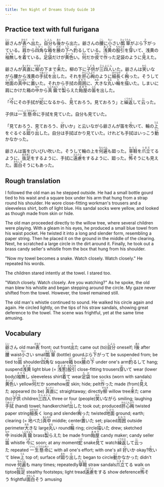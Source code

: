 ```yaml
---
title: Ten Night of Dreams Study Guide 10
---
```


## Practice text with full furigana

<p>
<ruby><rb>爺</rb><rt>じい</rt></ruby>さんが<ruby><rb>表</rb><rt>おもて</rt></ruby>へ<ruby><rb>出</rb><rt>で</rt></ruby>た。<ruby><rb>自分</rb><rt>じぶん</rt></ruby>も<ruby><rb>後</rb><rt>あと</rt></ruby>から出た。爺さんの<ruby><rb>腰</rb><rt>こし</rt></ruby>に<ruby><rb>小</rb><rt>ちい</rt></ruby>さい<ruby><rb>瓢箪</rb><rt>ひょうたん</rt></ruby>がぶら<ruby><rb>下</rb><rt>さ</rt></ruby>がっている。<ruby><rb>肩</rb><rt>かた</rt></ruby>から<ruby><rb>四角</rb><rt>しかく</rt></ruby>な<ruby><rb>箱</rb><rt>はこ</rt></ruby>を<ruby><rb>腋</rb><rt>わき</rt></ruby>の<ruby><rb>下</rb><rt>した</rt></ruby>へ<ruby><rb>釣</rb><rt>つ</rt></ruby>るしている。<ruby><rb>浅黄</rb><rt>あさぎ</rt></ruby>の<ruby><rb>股引</rb><rt>ももひき</rt></ruby>を<ruby><rb>穿</rb><rt>は</rt></ruby>いて、浅黄の<ruby><rb>袖無</rb><rt>そでな</rt></ruby>しを<ruby><rb>着</rb><rt>き</rt></ruby>ている。<ruby><rb>足袋</rb><rt>たび</rt></ruby>だけが<ruby><rb>黄色</rb><rt>きいろ</rt></ruby>い。<ruby><rb>何</rb><rt>なん</rt></ruby>だか<ruby><rb>皮</rb><rt>かわ</rt></ruby>で<ruby><rb>作</rb><rt>つく</rt></ruby>った足袋のように<ruby><rb>見</rb><rt>み</rt></ruby>えた。
</p>

<p>
爺さんが<ruby><rb>真直</rb><rt>まっすぐ</rt></ruby>に<ruby><rb>柳</rb><rt>やなぎ</rt></ruby>の下まで<ruby><rb>来</rb><rt>き</rt></ruby>た。柳の下に<ruby><rb>子供</rb><rt>こども</rt></ruby>が<ruby><rb>三四人</rb><rt>さんよにん</rt></ruby>いた。爺さんは<ruby><rb>笑</rb><rt>わら</rt></ruby>いながら腰から浅黄の<ruby><rb>手拭</rb><rt>てぬぐい</rt></ruby>を<ruby><rb>出</rb><rt>だ</rt></ruby>した。それを<ruby><rb>肝心綯</rb><rt>かんじんより</rt></ruby>のように<ruby><rb>細長</rb><rt>ほそなが</rt></ruby>く<ruby><rb>綯</rb><rt>よ</rt></ruby>った。そうして<ruby><rb>地面</rb><rt>じびた</rt></ruby>の<ruby><rb>真中</rb><rt>まんなか</rt></ruby>に<ruby><rb>置</rb><rt>お</rt></ruby>いた。それから手拭の<ruby><rb>周囲</rb><rt>まわり</rt></ruby>に、<ruby><rb>大</rb><rt>おお</rt></ruby>きな<ruby><rb>丸</rb><rt>まる</rt></ruby>い<ruby><rb>輪</rb><rt>わ</rt></ruby>を<ruby><rb>描</rb><rt>か</rt></ruby>いた。しまいに肩にかけた箱の<ruby><rb>中</rb><rt>なか</rt></ruby>から<ruby><rb>真鍮</rb><rt>しんちゅう</rt></ruby>で<ruby><rb>製</rb><rt>こし</rt></ruby>らえた<ruby><rb>飴屋</rb><rt>あめや</rt></ruby>の<ruby><rb>笛</rb><rt>ふえ</rt></ruby>を出した。
</p>

<p>
「<ruby><rb>今</rb><rt>いま</rt></ruby>にその手拭が<ruby><rb>蛇</rb><rt>へび</rt></ruby>になるから、<ruby><rb>見</rb><rt>み</rt></ruby>ておろう。見ておろう」と<ruby><rb>繰返</rb><rt>くりかえ</rt></ruby>して<ruby><rb>云</rb><rt>い</rt></ruby>った。
</p>

<p>
子供は<ruby><rb>一生懸命</rb><rt>いっしょうけんめい</rt></ruby>に手拭を見ていた。自分も見ていた。
</p>

<p>
「見ておろう、見ておろう、<ruby><rb>好</rb><rt>い</rt></ruby>いか」と云いながら爺さんが笛を<ruby><rb>吹</rb><rt>ふ</rt></ruby>いて、輪の<ruby><rb>上</rb><rt>うえ</rt></ruby>をぐるぐる<ruby><rb>廻</rb><rt>まわ</rt></ruby>り<ruby><rb>出</rb><rt>だ</rt></ruby>した。自分は手拭ばかり見ていた。けれども手拭はいっこう<ruby><rb>動</rb><rt>うご</rt></ruby>かなかった。
</p>

<p>
爺さんは笛をぴいぴい吹いた。そうして輪の上を<ruby><rb>何遍</rb><rt>なんべん</rt></ruby>も廻った。<ruby><rb>草鞋</rb><rt>わらじ</rt></ruby>を<ruby><rb>爪立</rb><rt>つまだ</rt></ruby>てるように、<ruby><rb>抜足</rb><rt>ぬきあし</rt></ruby>をするように、手拭に<ruby><rb>遠慮</rb><rt>えんりょ</rt></ruby>をするように、廻った。<ruby><rb>怖</rb><rt>こわ</rt></ruby>そうにも見えた。<ruby><rb>面白</rb><rt>おもしろ</rt></ruby>そうにもあった。
</p>


## Rough translation

I followed the old man as he stepped outside. He had a small bottle gourd tied to his waist and a square box under his arm that hung from a strap round his shoulder. He wore close-fitting workman's trousers and a sleeveless shirt, both of light blue. His sandal socks were yellow, and looked as though made from skin or hide.

The old man proceeded directly to the willow tree, where several children were playing. With a gleam in his eyes, he produced a small blue towel from his waist pocket. He twisted it into a long and slender form, resembling a paper string. Then he placed it on the ground in the middle of the clearing. Next, he scratched a large circle in the dirt around it. Finally, he took out a brass candy seller's whistle from the box that hung from his shoulder.

"Now my towel becomes a snake. Watch closely. Watch closely." He repeated his words.

The children stared intently at the towel. I stared too.  

"Watch closely. Watch closely. Are you watching?" As he spoke, the old man blew his whistle and began stepping around the circle. My gaze never shifted from the towel. However, the towel remained still. 

The old man's whistle continued to sound. He walked his circle again and again. He circled lightly, on the tips of his straw sandals, showing great deference to the towel. The scene was frightful, yet at the same time amusing.                 


## Vocabulary

<p>
<span class="vocabstudy"><ruby><rb>爺</rb><rt>じい</rt></ruby>さん&nbsp;old man</span><span class="vocabstudy"><ruby><rb>表</rb><rt>おもて</rt></ruby>&nbsp;front; out front</span><span class="vocabstudy"><ruby><rb>出</rb><rt>で</rt></ruby>た&nbsp;came out (to)</span><span class="vocabstudy"><ruby><rb>自分</rb><rt>じぶん</rt></ruby>&nbsp;oneself; I</span><span class="vocabstudy"><ruby><rb>後</rb><rt>あと</rt></ruby>&nbsp;after</span><span class="vocabstudy"><ruby><rb>腰</rb><rt>こし</rt></ruby>&nbsp;waist</span><span class="vocabstudy"><ruby><rb>小</rb><rt>ちい</rt></ruby>さい&nbsp;small</span><span class="vocabstudy"><ruby><rb>瓢箪</rb><rt>ひょうたん</rt></ruby>&nbsp;(bottle) gourd</span><span class="vocabstudy">ぶら<ruby><rb>下</rb><rt>さ</rt></ruby>がって&nbsp;be suspended from; be tied to</span><span class="vocabstudy"><ruby><rb>肩</rb><rt>かた</rt></ruby>&nbsp;shoulder</span><span class="vocabstudy"><ruby><rb>四角</rb><rt>しかく</rt></ruby>な&nbsp;square</span><span class="vocabstudy"><ruby><rb>箱</rb><rt>はこ</rt></ruby>&nbsp;box</span><span class="vocabstudy"><ruby><rb>腋</rb><rt>わき</rt></ruby>の<ruby><rb>下</rb><rt>した</rt></ruby>&nbsp;under one's arm</span><span class="vocabstudy"><ruby><rb>釣</rb><rt>つ</rt></ruby>るして&nbsp;hang; suspend</span><span class="vocabstudy"><ruby><rb>浅黄</rb><rt>あさぎ</rt></ruby>&nbsp;light blue (= <ruby><rb>浅葱</rb><rt>あさぎ</rt></ruby>)</span><span class="vocabstudy"><ruby><rb>股引</rb><rt>ももひき</rt></ruby>&nbsp;close-fitting trousers</span><span class="vocabstudy"><ruby><rb>穿</rb><rt>は</rt></ruby>いて&nbsp;wear (lower body)</span><span class="vocabstudy"><ruby><rb>袖無</rb><rt>そでな</rt></ruby>し&nbsp;sleeveless shirt</span><span class="vocabstudy"><ruby><rb>着</rb><rt>き</rt></ruby>て&nbsp;wear</span><span class="vocabstudy"><ruby><rb>足袋</rb><rt>たび</rt></ruby>&nbsp;toe socks (worn with sandals)</span><span class="vocabstudy"><ruby><rb>黄色</rb><rt>きいろ</rt></ruby>い&nbsp;yellow</span><span class="vocabstudy"><ruby><rb>何</rb><rt>なん</rt></ruby>だか&nbsp;somehow</span><span class="vocabstudy"><ruby><rb>皮</rb><rt>かわ</rt></ruby>&nbsp;skin; hide; pelt</span><span class="vocabstudy"><ruby><rb>作</rb><rt>つく</rt></ruby>った&nbsp;made (from)</span><span class="vocabstudy"><ruby><rb>見</rb><rt>み</rt></ruby>えた&nbsp;appeared (to be)</span>
<span class="vocabstudy"><ruby><rb>真直</rb><rt>まっすぐ</rt></ruby>に&nbsp;straightaway; directly</span><span class="vocabstudy"><ruby><rb>柳</rb><rt>やなぎ</rt></ruby>&nbsp;willow tree</span><span class="vocabstudy"><ruby><rb>来</rb><rt>き</rt></ruby>た&nbsp;came (to)</span><span class="vocabstudy"><ruby><rb>子供</rb><rt>こども</rt></ruby>&nbsp;children</span><span class="vocabstudy"><ruby><rb>三四人</rb><rt>さんよにん</rt></ruby>&nbsp;three or four (people)</span><span class="vocabstudy"><ruby><rb>笑</rb><rt>わら</rt></ruby>いながら&nbsp;smiling; laughing</span><span class="vocabstudy"><ruby><rb>手拭</rb><rt>てぬぐい</rt></ruby>&nbsp;(hand) towel; handkerchief</span><span class="vocabstudy"><ruby><rb>出</rb><rt>だ</rt></ruby>した&nbsp;took out; produced</span><span class="vocabstudy"><ruby><rb>肝心綯</rb><rt>かんじんより</rt></ruby>&nbsp;twisted paper string</span><span class="vocabstudy"><ruby><rb>細長</rb><rt>ほそなが</rt></ruby>く&nbsp;long and slender</span><span class="vocabstudy"><ruby><rb>綯</rb><rt>よ</rt></ruby>った&nbsp;twisted</span><span class="vocabstudy"><ruby><rb>地面</rb><rt>じびた</rt></ruby>&nbsp;ground; earth; clearing (= <ruby><rb>地</rb><rt>じ</rt></ruby>べた)</span><span class="vocabstudy"><ruby><rb>真中</rb><rt>まんなか</rt></ruby>&nbsp;middle; center</span><span class="vocabstudy"><ruby><rb>置</rb><rt>お</rt></ruby>いた&nbsp;set; placed</span><span class="vocabstudy"><ruby><rb>周囲</rb><rt>まわり</rt></ruby>&nbsp;outside perimeter</span><span class="vocabstudy"><ruby><rb>大</rb><rt>おお</rt></ruby>きな&nbsp;large</span><span class="vocabstudy"><ruby><rb>丸</rb><rt>まる</rt></ruby>い&nbsp;round</span><span class="vocabstudy"><ruby><rb>輪</rb><rt>わ</rt></ruby>&nbsp;ring; circle</span><span class="vocabstudy"><ruby><rb>描</rb><rt>か</rt></ruby>いた&nbsp;drew; sketched</span><span class="vocabstudy"><ruby><rb>中</rb><rt>なか</rt></ruby>&nbsp;inside</span><span class="vocabstudy"><ruby><rb>真鍮</rb><rt>しんちゅう</rt></ruby>&nbsp;brass</span><span class="vocabstudy"><ruby><rb>製</rb><rt>こし</rt></ruby>らえた&nbsp;be made from</span><span class="vocabstudy"><ruby><rb>飴屋</rb><rt>あめや</rt></ruby>&nbsp;candy maker; candy seller</span><span class="vocabstudy"><ruby><rb>笛</rb><rt>ふえ</rt></ruby>&nbsp;whistle</span>
<span class="vocabstudy"><ruby><rb>今</rb><rt>いま</rt></ruby>に&nbsp;soon; at any moment</span><span class="vocabstudy"><ruby><rb>蛇</rb><rt>へび</rt></ruby>&nbsp;snake</span><span class="vocabstudy"><ruby><rb>見</rb><rt>み</rt></ruby>て&nbsp;watch</span><span class="vocabstudy"><ruby><rb>繰返</rb><rt>くりかえ</rt></ruby>して<ruby><rb>云</rb><rt>い</rt></ruby>った&nbsp;repeated</span>
<span class="vocabstudy"><ruby><rb>一生懸命</rb><rt>いっしょうけんめい</rt></ruby>に&nbsp;with all one's effort; with one's all</span>
<span class="vocabstudy"><ruby><rb>好</rb><rt>い</rt></ruby>いか&nbsp;okay?</span><span class="vocabstudy"><ruby><rb>吹</rb><rt>ふ</rt></ruby>いて&nbsp;blew</span><span class="vocabstudy"><ruby><rb>上</rb><rt>うえ</rt></ruby>&nbsp;top of; surface of</span><span class="vocabstudy"><ruby><rb>廻</rb><rt>まわ</rt></ruby>り<ruby><rb>出</rb><rt>だ</rt></ruby>した&nbsp;began to circle</span><span class="vocabstudy"><ruby><rb>動</rb><rt>うご</rt></ruby>かなかった&nbsp;didn't move</span>
<span class="vocabstudy"><ruby><rb>何遍</rb><rt>なんべん</rt></ruby>も&nbsp;many times; repeatedly</span><span class="vocabstudy"><ruby><rb>草鞋</rb><rt>わらじ</rt></ruby>&nbsp;straw sandals</span><span class="vocabstudy"><ruby><rb>爪立</rb><rt>つまだ</rt></ruby>てる&nbsp;walk on tiptoe</span><span class="vocabstudy"><ruby><rb>抜足</rb><rt>ぬきあし</rt></ruby>&nbsp;stealthy footsteps; light tread</span><span class="vocabstudy"><ruby><rb>遠慮</rb><rt>えんりょ</rt></ruby>をする&nbsp;show deference</span><span class="vocabstudy"><ruby><rb>怖</rb><rt>こわ</rt></ruby>そう&nbsp;frightful</span><span class="vocabstudy"><ruby><rb>面白</rb><rt>おもしろ</rt></ruby>そう&nbsp;amusing</span>
</p>
